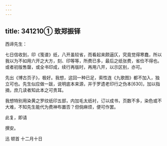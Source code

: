 ```yaml
---
---
---
```

title: 341210① 致郑振铎
---




西谛先生：

七日信收到，印《笺谱》纸，八开虽较省，而看起来颇逼仄，究竟觉得寒蠢，所以我以为不如用六开之大方，刻、印等等，所费已多，最后之纸张费，省俭不得也。或者初版售罄，或全书印成，续行再版时，再用八开，以示区别，亦可。

先出《博古页子》，极好。我想，这回一种已足，索性连《九歌图》都不加入，独立可也。先生似应做一跋，说明底本来源，并于罗遗老印行之伪本[630]，加以指摘，庶几读者知此本之可贵耳。

我想特别用染黄之罗纹纸印五部，内加毛太纸衬，订以成书，页数不多，染色或不大难，不知先生能代为费神布置否？但倘麻烦，便可作罢。

此复，即请

撰安。

迅 顿首 十二月十日